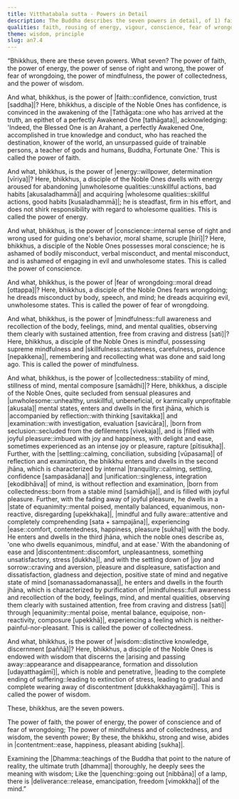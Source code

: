```yaml
---
title: Vitthatabala sutta - Powers in Detail
description: The Buddha describes the seven powers in detail, of 1) faith, 2) energy, 3) conscience, 4) fear of wrongdoing, 5) mindfulness, 6) collectedness, and 7) wisdom.
qualities: faith, rousing of energy, vigour, conscience, fear of wrongdoing, mindfulness, collectedness, wisdom
theme: wisdom, principle
slug: an7.4
---
```


“Bhikkhus, there are these seven powers. What seven? The power of faith, the power of energy, the power of sense of right and wrong, the power of fear of wrongdoing, the power of mindfulness, the power of collectedness, and the power of wisdom.

And what, bhikkhus, is the power of |faith::confidence, conviction, trust [saddha]|? Here, bhikkhus, a disciple of the Noble Ones has confidence, is convinced in the awakening of the |Tathāgata::one who has arrived at the truth, an epithet of a perfectly Awakened One [tathāgata]|, acknowledging: 'Indeed, the Blessed One is an Arahant, a perfectly Awakened One, accomplished in true knowledge and conduct, who has reached the destination, knower of the world, an unsurpassed guide of trainable persons, a teacher of gods and humans, Buddha, Fortunate One.' This is called the power of faith.

And what, bhikkhus, is the power of |energy::willpower, determination [vīriya]|? Here, bhikkhus, a disciple of the Noble Ones dwells with energy aroused for abandoning |unwholesome qualities::unskillful actions, bad habits [akusaladhammā]| and acquiring |wholesome qualities::skillful actions, good habits [kusaladhammā]|; he is steadfast, firm in his effort, and does not shirk responsibility with regard to wholesome qualities. This is called the power of energy.

And what, bhikkhus, is the power of |conscience::internal sense of right and wrong used for guiding one's behavior, moral shame, scruple [hirī]|? Here, bhikkhus, a disciple of the Noble Ones possesses moral conscience; he is ashamed of bodily misconduct, verbal misconduct, and mental misconduct, and is ashamed of engaging in evil and unwholesome states. This is called the power of conscience.

And what, bhikkhus, is the power of |fear of wrongdoing::moral dread [ottappa]|? Here, bhikkhus, a disciple of the Noble Ones fears wrongdoing; he dreads misconduct by body, speech, and mind; he dreads acquiring evil, unwholesome states. This is called the power of fear of wrongdoing.

And what, bhikkhus, is the power of |mindfulness::full awareness and recollection of the body, feelings, mind, and mental qualities, observing them clearly with sustained attention, free from craving and distress [sati]|? Here, bhikkhus, a disciple of the Noble Ones is mindful, possessing supreme mindfulness and |skillfulness::astuteness, carefulness, prudence [nepakkena]|, remembering and recollecting what was done and said long ago. This is called the power of mindfulness.

And what, bhikkhus, is the power of |collectedness::stability of mind, stillness of mind, mental composure [samādhi]|? Here, bhikkhus, a disciple of the Noble Ones, quite secluded from sensual pleasures and |unwholesome::unhealthy, unskillful, unbeneficial, or karmically unprofitable [akusala]| mental states, enters and dwells in the first jhāna, which is |accompanied by reflection::with thinking [savitakka]| and |examination::with investigation, evaluation [savicāra]|, |born from seclusion::secluded from the defilements [vivekaja]|, and is |filled with joyful pleasure::imbued with joy and happiness, with delight and ease, sometimes experienced as an intense joy or pleasure, rapture [pītisukha]|. Further, with the |settling::calming, conciliation, subsiding [vūpasama]| of reflection and examination, the bhikkhu enters and dwells in the second jhāna, which is characterized by internal |tranquility::calming, settling, confidence [sampasādana]| and |unification::singleness, integration [ekodibhāva]| of mind, is without reflection and examination, |born from collectedness::born from a stable mind [samādhija]|, and is filled with joyful pleasure. Further, with the fading away of joyful pleasure, he dwells in a |state of equanimity::mental poised, mentally balanced, equanimous, non-reactive, disregarding [upekkhaka]|, |mindful and fully aware::attentive and completely comprehending [sata + sampajāna]|, experiencing |ease::comfort, contentedness, happiness, pleasure [sukha]| with the body. He enters and dwells in the third jhāna, which the noble ones describe as, 'one who dwells equanimous, mindful, and at ease.' With the abandoning of ease and |discontentment::discomfort, unpleasantness, something unsatisfactory, stress [dukkha]|, and with the settling down of |joy and sorrow::craving and aversion, pleasure and displeasure, satisfaction and dissatisfaction, gladness and dejection, positive state of mind and negative state of mind [somanassadomanassa]|, he enters and dwells in the fourth jhāna, which is characterized by purification of |mindfulness::full awareness and recollection of the body, feelings, mind, and mental qualities, observing them clearly with sustained attention, free from craving and distress [sati]| through |equanimity::mental poise, mental balance, equipoise, non-reactivity, composure [upekkhā]|, experiencing a feeling which is neither-painful-nor-pleasant. This is called the power of collectedness.

And what, bhikkhus, is the power of |wisdom::distinctive knowledge, discernment [paññā]|? Here, bhikkhus, a disciple of the Noble Ones is endowed with wisdom that discerns the |arising and passing away::appearance and disappearance, formation and dissolution [udayatthagāmī]|, which is noble and penetrative, |leading to the complete ending of suffering::leading to extinction of stress, leading to gradual and complete wearing away of discontentment [dukkhakkhayagāmī]|. This is called the power of wisdom.

These, bhikkhus, are the seven powers.

The power of faith, the power of energy,
the power of conscience and of fear of wrongdoing;
The power of mindfulness and of collectedness,
and wisdom, the seventh power;
By these, the bhikkhu, strong and wise,
abides in |contentment::ease, happiness, pleasant abiding [sukha]|.

Examining the |Dhamma::teachings of the Buddha that point to the nature of reality, the ultimate truth [dhamma]| thoroughly,
he deeply sees the meaning with wisdom;
Like the |quenching::going out [nibbāna]| of a lamp,
there is |deliverance::release, emancipation, freedom [vimokkha]| of the mind.”